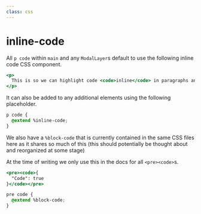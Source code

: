 ```yaml
---
class: css
---
```

# inline-code

All `p code` within `main` and any `ModalLayer`s default to use the following
inline code CSS component.

```hbs preview-template
<p>
  This is so we can highlight code <code>inline</code> in paragraphs and such-like.
</p>
```

It can also be added to any additional elements using the following
placeholder.

```css
p code {
  @extend %inline-code;
}
```

We also have a `%block-code` that is currently contained in the same CSS files here as it shares so much of this (this should potentially be thought about and reorganized at some stage)

At the time of writing we only use this in the docs for all `<pre><code>`s.

```hbs preview-template
<pre><code>{
  "Code": true
}</code></pre>
```

```css
pre code {
  @extend %block-code;
}
```
